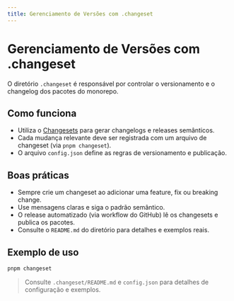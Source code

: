 ```yaml
---
title: Gerenciamento de Versões com .changeset
---
```


# Gerenciamento de Versões com .changeset

O diretório `.changeset` é responsável por controlar o versionamento e o changelog dos pacotes do monorepo.

## Como funciona
- Utiliza o [Changesets](https://github.com/changesets/changesets) para gerar changelogs e releases semânticos.
- Cada mudança relevante deve ser registrada com um arquivo de changeset (via `pnpm changeset`).
- O arquivo `config.json` define as regras de versionamento e publicação.

## Boas práticas
- Sempre crie um changeset ao adicionar uma feature, fix ou breaking change.
- Use mensagens claras e siga o padrão semântico.
- O release automatizado (via workflow do GitHub) lê os changesets e publica os pacotes.
- Consulte o `README.md` do diretório para detalhes e exemplos reais.

## Exemplo de uso
```bash
pnpm changeset
```

> Consulte `.changeset/README.md` e `config.json` para detalhes de configuração e exemplos.
